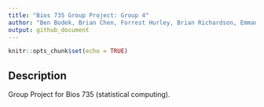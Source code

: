 ---
title: "Bios 735 Group Project: Group 4"
author: "Ben Bodek, Brian Chen, Forrest Hurley, Brian Richardson, Emmanuel Rockwell"
output: github_document
---

```{r setup, include=FALSE}
knitr::opts_chunk$set(echo = TRUE)
```

## Description
Group Project for Bios 735 (statistical computing).